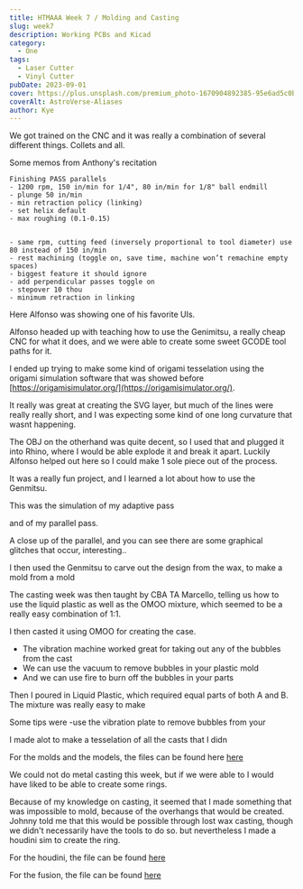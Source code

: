 ```yaml
---
title: HTMAAA Week 7 / Molding and Casting
slug: week7
description: Working PCBs and Kicad
category:
  - One
tags:
  - Laser Cutter
  - Vinyl Cutter
pubDate: 2023-09-01
cover: https://plus.unsplash.com/premium_photo-1670904892385-95e6ad5c0b86?q=80&w=1960&h=1102&auto=format&fit=crop&q=60&ixlib=rb-4.0.3&ixid=M3wxMjA3fDB8MHxzZWFyY2h8NXx8bW9sZGluZ3xlbnwwfHwwfHx8MA%3D%3D
coverAlt: AstroVerse-Aliases
author: Kye
---
```



We got trained on the CNC and it was really a combination of several different things. Collets and all.


Some memos from Anthony's recitation
```
Finishing PASS parallels
- 1200 rpm, 150 in/min for 1/4", 80 in/min for 1/8" ball endmill
- plunge 50 in/min
- min retraction policy (linking)
- set helix default
- max roughing (0.1-0.15)


- same rpm, cutting feed (inversely proportional to tool diameter) use 80 instead of 150 in/min
- rest machining (toggle on, save time, machine won’t remachine empty spaces)
- biggest feature it should ignore
- add perpendicular passes toggle on
- stepover 10 thou
- minimum retraction in linking

```


Here Alfonso was showing one of his favorite UIs.

<OptimizedCover src={genmitsucontroller} alt="genmitsucontroller"  />

Alfonso headed up with teaching how to use the Genimitsu, a really cheap CNC for what it does, and we were able to create some sweet GCODE tool paths for it.

<OptimizedCover src={alfonsotraining} alt="alfonsotraining"  />


I ended up trying to make some kind of origami tesselation using the origami simulation software that was showed before [https://origamisimulator.org/](https://origamisimulator.org/). 

It really was great at creating the SVG layer, but much of the lines were really really short, and I was expecting some kind of one long curvature that wasnt happening.


The OBJ on the otherhand was quite decent, so I used that and plugged it into Rhino, where I would be able explode it and break it apart. Luckily Alfonso helped out here so I could make 1 sole piece out of the process.

<OptimizedCover src={origamisim} alt="origamisim"  />



 It was a really fun project, and I learned a lot about how to use the Genmitsu.


This was the simulation of my adaptive pass

<OptimizedCover src={adaptivesim} alt="adaptivesim"  />

and of my parallel pass.


<OptimizedCover src={parallelsim} alt="parallelsim"  />



A close up of the parallel, and you can see there are some graphical glitches that occur, interesting..


<OptimizedCover src={glitch} alt="glitch"  />

I then used the Genmitsu to carve out the design from the wax, to make a mold from a mold

<OptimizedCover src={carve} alt="parallelsim"  />


The casting week was then taught by CBA TA Marcello, telling us how to use the liquid plastic as well as the OMOO mixture, which seemed to be a really easy combination of 1:1.

<OptimizedCover src={marcello} alt="marcello"  />


<OptimizedCover src={group} alt="group"  />



I then casted it using OMOO for creating the case.


<OptimizedCover src={cast} alt="cast"  />

- The vibration machine worked great for taking out any of the bubbles from the cast
- We can use the vacuum to remove bubbles in your plastic mold
- And we can use fire to burn off the bubbles in your parts


<OptimizedCover src={bubbles} alt="bubbles" />

Then I poured in Liquid Plastic, which required equal parts of both A and B. The mixture was really easy to make


<OptimizedCover src={finish} alt="finish"  />

<OptimizedCover src={all} alt="all"  />

Some tips were
-use the vibration plate to remove bubbles from your 

I made alot to make a tesselation of all the casts that I didn

<OptimizedCover src={casts} alt="casts"  />


For the molds and the models, the files can be found here <a href="/week8/casts.zip" download>here</a>


We could not do metal casting this week, but if we were able to I would have liked to be able to create some rings.

Because of my knowledge on casting, it seemed that I made something that was impossible to mold, because of the overhangs that would be created.
Johnny told me that this would be possible through lost wax casting, though we didn't necessarily have the tools to do so.
but nevertheless I made a houdini sim to create the ring.

<OptimizedCover src={houdini} alt="houdini"  />

<OptimizedCover src={ring} alt="ring"  />

For the houdini, the file can be found <a href="/week7/ring.hipnc" download>here</a>

For the fusion, the file can be found <a href="/week7/week7-molding.f3d" download>here</a>



